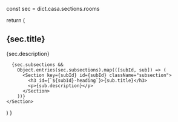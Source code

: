 
  const sec = dict.casa.sections.rooms

  return (
    <Section id="rooms" className="main-section">
      <h2 id="rooms-heading">{sec.title}</h2>
      <p>{sec.description}</p>

      {sec.subsections &&
        Object.entries(sec.subsections).map(([subId, sub]) => (
          <Section key={subId} id={subId} className="subsection">
            <h3 id={`${subId}-heading`}>{sub.title}</h3>
            <p>{sub.description}</p>
          </Section>
        ))}
    </Section>
  )
} 
